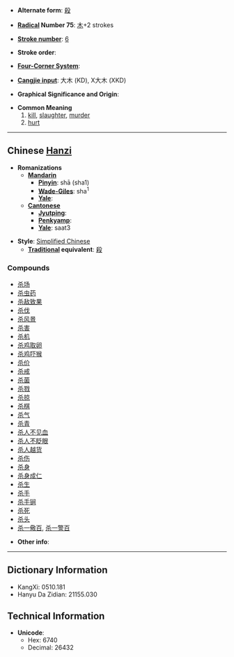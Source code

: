 * '''Alternate form''': [[殺]]

* '''[[Wiktionary:Chinese radical index| Radical]] Number 75''': [[Wiktionary:Chinese radical index 木|木]]+2 strokes

* '''[[Wiktionary:Chinese total strokes index|Stroke number]]''': [[Wiktionary:Chinese total strokes index 6|6]]

* '''Stroke order''': 

* '''[[Wiktionary:Chinese four corner index|Four-Corner System]]''': 

* '''[[Wiktionary:Chinese Cangjie index|Cangjie input]]''': 大木 (KD), X大木 (XKD)

* '''Graphical Significance and Origin''': 

* '''Common Meaning'''
*#[[kill]], [[slaughter]], [[murder]]
*# [[hurt]]

----

== Chinese [[Hanzi]] ==

* '''Romanizations'''
** '''[[Mandarin]]'''
*** '''[[Pinyin]]''': shā (sha1)
*** '''[[Wade-Giles]]''': sha<sup>1</sup>
*** '''[[Yale]]''': 
** '''[[Cantonese]]'''
*** '''[[Jyutping]]''':
*** '''[[Penkyamp]]''': 
*** '''[[Yale]]''': saat3

* '''Style''': [[Simplified Chinese]] 
** '''[[Traditional Chinese|Traditional]] equivalent''': [[殺]]

===Compounds===
*[[杀场]]
*[[杀虫药]]
*[[杀敌致果]]
*[[杀伐]]
*[[杀风景]]
*[[杀害]]
*[[杀机]]
*[[杀鸡取卵]]
*[[杀鸡吓猴]]
*[[杀价]]
*[[杀戒]]
*[[杀菌]]
*[[杀戮]]
*[[杀掠]]
*[[杀棋]]
*[[杀气]]
*[[杀青]]
*[[杀人不见血]]
*[[杀人不眨眼]]
*[[杀人越货]]
*[[杀伤]]
*[[杀身]]
*[[杀身成仁]]
*[[杀生]]
*[[杀手]]
*[[杀手锏]]
*[[杀死]]
*[[杀头]]
*[[杀一儆百]], [[杀一警百]]

* '''Other info''': 

----

== Dictionary Information ==

* KangXi: 0510.181
* Hanyu Da Zidian: 21155.030

== Technical Information ==

* '''Unicode''':
** Hex: 6740
** Decimal: 26432